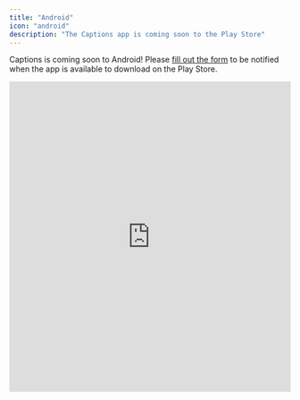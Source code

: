 ```yaml
---
title: "Android"
icon: "android"
description: "The Captions app is coming soon to the Play Store"
---
```


Captions is coming soon to Android! Please [fill out the form](https://forms.gle/3pZnRHdvsM3AFpzY8) to be notified when the app is available to download on the Play Store.
<iframe src="https://docs.google.com/forms/d/e/1FAIpQLSeyqy4WhfAYvQzGGE3SExofy_B_Ng1c2knUx1DQH1NIUbjaPA/viewform?embedded=true" width="100%" height="555" frameborder="0" marginheight="0" marginwidth="0">Loading…</iframe>
    
